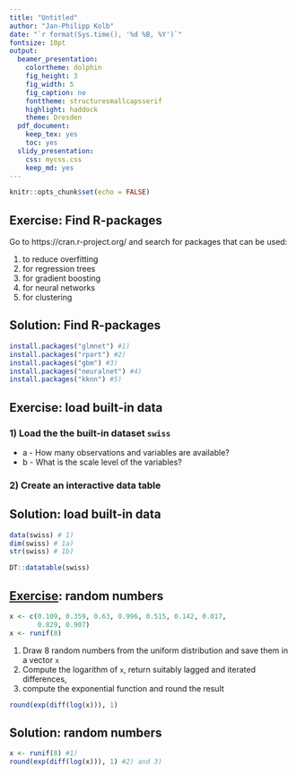 ```yaml
---
title: "Untitled"
author: "Jan-Philipp Kolb"
date: "`r format(Sys.time(), '%d %B, %Y')`"
fontsize: 10pt
output:
  beamer_presentation: 
    colortheme: dolphin
    fig_height: 3
    fig_width: 5
    fig_caption: no
    fonttheme: structuresmallcapsserif
    highlight: haddock
    theme: Dresden
  pdf_document: 
    keep_tex: yes
    toc: yes
  slidy_presentation: 
    css: mycss.css
    keep_md: yes
---
```


```r
knitr::opts_chunk$set(echo = FALSE)
```


## Exercise: Find R-packages

Go to https://cran.r-project.org/ and search for packages that can be used:

1) to reduce overfitting
2) for regression trees
3) for gradient boosting
4) for neural networks
5) for clustering

## Solution: Find R-packages

```r
install.packages("glmnet") #1)
install.packages("rpart") #2)
install.packages("gbm") #3)
install.packages("neuralnet") #4)
install.packages("kknn") #5)
```

## Exercise: load built-in data

### 1) Load the the built-in dataset `swiss` 
<!--
and answer the following questions:
-->
- a - How many observations and variables are available?
- b - What is the scale level of the variables?

### 2) Create an interactive data table

## Solution: load built-in data

```r
data(swiss) # 1)
dim(swiss) # 1a)
str(swiss) # 1b)
```

```r
DT::datatable(swiss)
```

## [Exercise](https://www.datacamp.com/community/tutorials/pipe-r-tutorial): random numbers

```r
x <- c(0.109, 0.359, 0.63, 0.996, 0.515, 0.142, 0.017, 
       0.829, 0.907)
x <- runif(8)
```

1) Draw 8 random numbers from the uniform distribution and save them in a vector `x`
2) Compute the logarithm of `x`, return suitably lagged and iterated differences, 
3) compute the exponential function and round the result

```r
round(exp(diff(log(x))), 1)
```

## Solution: random numbers

```r
x <- runif(8) #1)
round(exp(diff(log(x))), 1) #2) and 3)
```
